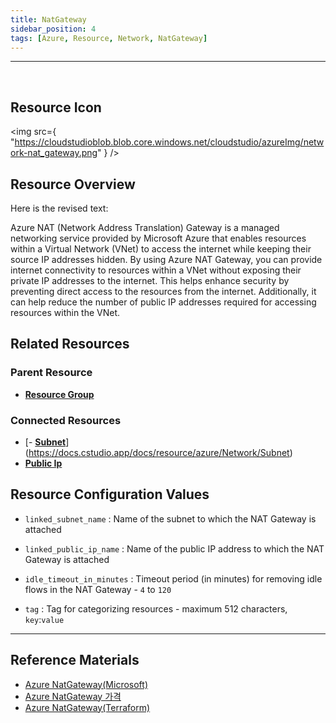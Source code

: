 ```yaml
---
title: NatGateway
sidebar_position: 4
tags: [Azure, Resource, Network, NatGateway]
---
```


<hr />
<br />

## Resource Icon

<img
    src={
        "https://cloudstudioblob.blob.core.windows.net/cloudstudio/azureImg/network-nat_gateway.png"
    }
/>

## Resource Overview

Here is the revised text:

Azure NAT (Network Address Translation) Gateway is a managed networking service provided by Microsoft Azure that enables resources within a Virtual Network (VNet) to access the internet while keeping their source IP addresses hidden. 
By using Azure NAT Gateway, you can provide internet connectivity to resources within a VNet without exposing their private IP addresses to the internet. 
This helps enhance security by preventing direct access to the resources from the internet. 
Additionally, it can help reduce the number of public IP addresses required for accessing resources within the VNet.

## Related Resources

### Parent Resource

-   [**Resource Group**](https://docs.cstudio.app/docs/resource/azure/Base/ResourceGroup)

### Connected Resources

-   [- [**Subnet**](https://docs.cstudio.app/docs/resource/azure/Network/Subnet)](https://docs.cstudio.app/docs/resource/azure/Network/Subnet)
-   [**Public Ip**](https://docs.cstudio.app/docs/resource/azure/Network/PublicIp)

## Resource Configuration Values

-   `linked_subnet_name` : Name of the subnet to which the NAT Gateway is attached

-   `linked_public_ip_name` : Name of the public IP address to which the NAT Gateway is attached

-   `idle_timeout_in_minutes` : Timeout period (in minutes) for removing idle flows in the NAT Gateway - `4` to `120`

-   `tag` : Tag for categorizing resources - maximum 512 characters, `key`:`value`

---

## Reference Materials

-   [Azure NatGateway(Microsoft)](https://learn.microsoft.com/en-us/azure/virtual-network/nat-gateway/nat-overview)
-   [Azure NatGateway 가격](https://azure.microsoft.com/en-us/pricing/details/virtual-network/)
-   [Azure NatGateway(Terraform)](https://registry.terraform.io/providers/hashicorp/azurerm/latest/docs/resources/nat_gateway)
